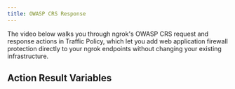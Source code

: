 ```yaml
---
title: OWASP CRS Response
---
```




The video below walks you through ngrok's OWASP CRS request and response actions in Traffic Policy, which let you add web application firewall protection directly to your ngrok endpoints without changing your existing infrastructure.

<YouTubeEmbed videoId="HHxj5VGFTEA" title="Block web attacks with ngrok's OWASP CRS Response" />

<ActionOverview />
<ActionConfig />
<ActionBehavior />
<ActionExamples />

## Action Result Variables

<ActionVariablesDescription />
<ActionVariables />
